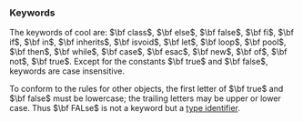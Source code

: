 === Keywords ===

The keywords of cool are: $\bf class$, $\bf else$, $\bf false$, $\bf fi$, $\bf if$, $\bf in$, $\bf inherits$, $\bf isvoid$, $\bf let$, $\bf loop$, $\bf pool$, $\bf then$, $\bf while$, $\bf case$, $\bf esac$, $\bf new$, $\bf of$, $\bf not$, $\bf true$. Except for the constants $\bf true$ and $\bf false$, keywords are case insensitive.

To conform to the rules for other objects, the first letter of $\bf true$ and $\bf false$ must be lowercase; the trailing letters may be upper or lower case. Thus $\bf FALse$ is not a keyword but a [[Integers, Identifiers, and Special Notation|type identifier]].
